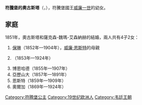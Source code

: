 {{Multiple issues|
{{Expand language|1=en|time=2020-11-13T08:44:44+00:00}}
{{Unreferenced|time=2020-11-13T08:44:44+00:00}}
}}
{{Infobox royalty
| name        = 符騰堡的奧古斯塔
| image       = Prinzessin Auguste von Sachsen-Weimar-Eisenach.JPG
| birth_date  = {{birth date|1826|10|4|df=yes}}
| birth_place = [[斯圖加特|斯圖加特]]
| death_date  = {{death date and age|1898|12|3|1826|10|4|df=yes}}
| death_place = 斯圖加特
| house       = [[符騰堡王朝|符騰堡王朝]]
| father      = [[威廉一世_(符騰堡)|威廉一世]]
| mother      = [[符騰堡的保琳_(1800-1873)|符騰堡的保琳]]
}}
'''符騰堡的奧古斯塔'''（{{lang-de|Auguste}}，{{bd|1826年|10月4日|1898年|12月3日}}），符騰堡國王[[威廉一世_(符騰堡)|威廉一世]]的幼女。

== 家庭 ==
1851年，奧古斯塔和薩克森-魏瑪-艾森納赫的{{le|薩克森-魏瑪-艾森納赫的赫爾曼|Prince Hermann of Saxe-Weimar-Eisenach (1825–1901)|赫爾曼王子}}結婚，兩人共有4子2女：
# [[薩克森-魏瑪-艾森納赫的保琳|保琳]]（1852年—1904年），[[威廉·恩斯特_(萨克森-魏玛-艾森纳赫)|威廉·恩斯特]]的母親
# {{le|薩克森-魏瑪-艾森納赫的威廉|Prince Wilhelm of Saxe-Weimar-Eisenach|威廉}}（1853年—1924年）
# 博恩哈德（1855年—1907年）
# 亞歷山大（1857年—1891年）
# 恩斯特（1859年—1909年）
# 奧爾加（1869年—1924年）

[[Category:符腾堡公主|Category:符腾堡公主]]
[[Category:19世纪欧洲人|Category:19世纪欧洲人]]
[[Category:韦廷王朝|Category:韦廷王朝]]